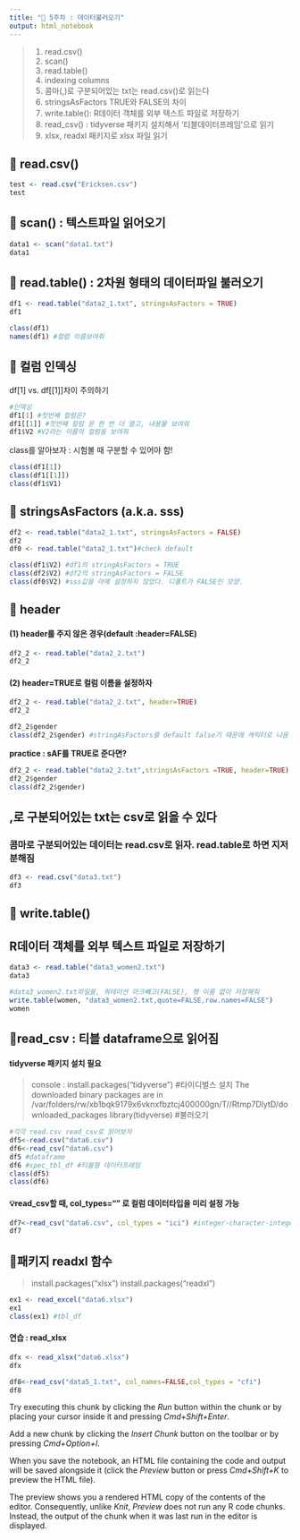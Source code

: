 ```yaml
---
title: "📌 5주차 : 데이터불러오기"
output: html_notebook
---
```

> 1. read.csv()
> 2. scan() 
> 3. read.table()
> 4. indexing columns 
> 5. 콤마(,)로 구분되어있는 txt는 read.csv()로 읽는다
> 6. stringsAsFactors TRUE와 FALSE의 차이 
> 7. write.table(): R데이터 객체를 외부 텍스트 파일로 저장하기 
> 8. read_csv() : tidyverse 패키지 설치해서 '티블데이터프레임'으로 읽기
> 9. xlsx, readxl 패키지로 xlsx 파일 읽기

## 📌 read.csv() 
```r
test <- read.csv("Ericksen.csv")
test 
```
## 📌 scan() : 텍스트파일 읽어오기
```r
data1 <- scan("data1.txt")
data1
```

## 📌 read.table() : 2차원 형태의 데이터파일 불러오기 
```r
df1 <- read.table("data2_1.txt", stringsAsFactors = TRUE) 
df1
```

```r
class(df1) 
names(df1) #컬럼 이름보여줘 
```

## 📌 컬럼 인덱싱 

df[1] vs. df[[1]]차이 주의하기 
```r
#인덱싱
df1[1] #첫번째 컬럼은? 
df1[[1]] #첫번째 컬럼 문 한 번 더 열고, 내용물 보여줘 
df1$V2 #V2라는 이름의 컬럼을 보여줘
```

class를 알아보자 : 시험볼 때 구분할 수 있어야 함! 
```r
class(df1[1]) 
class(df1[[1]]) 
class(df1$V1)
```


## 📌 stringsAsFactors (a.k.a. sss)
```r
df2 <- read.table("data2_1.txt", stringsAsFactors = FALSE)
df2
df0 <- read.table("data2_1.txt")#check default
```
```r
class(df1$V2) #df1의 stringAsFactors = TRUE
class(df2$V2) #df2의 stringAsFactors = FALSE
class(df0$V2) #sss값을 아예 설정하지 않았다. 디폴트가 FALSE인 모양. 
```


## 📌 header   
#### (1) header를 주지 않은 경우(default :header=FALSE)
````r
df2_2 <- read.table("data2_2.txt")
df2_2
````

#### (2) header=TRUE로 컬럼 이름을 설정하자 
```r
df2_2 <- read.table("data2_2.txt", header=TRUE)
df2_2
```

```r
df2_2$gender
class(df2_2$gender) #stringAsFactors를 default false기 때문에 캐릭터로 나옴 
```
 
<b> practice : sAF를 TRUE로 준다면? </b>
```r
df2_2 <- read.table("data2_2.txt",stringsAsFactors =TRUE, header=TRUE)
df2_2$gender
class(df2_2$gender)
```

## ,로 구분되어있는 txt는 csv로 읽을 수 있다 
### 콤마로 구분되어있는 데이터는 read.csv로 읽자. read.table로 하면 지저분해짐 
```r
df3 <- read.csv("data3.txt")
df3
```

## 📌 write.table()
## R데이터 객체를 외부 텍스트 파일로 저장하기 
```r
data3 <- read.table("data3_women2.txt")
data3

#data3_women2.txt파일을, 쿼테이션 마크빼고(FALSE), 행 이름 없이 저장해줘
write.table(women, "data3_women2.txt,quote=FALSE,row.names=FALSE")
women
```

## 📌read_csv : 티블 dataframe으로 읽어짐 
#### tidyverse 패키지 설치 필요  

> console : 
> install.packages("tidyverse") #타이디벌스 설치
> The downloaded binary packages are in
	/var/folders/rw/xb1bqk9179x6vknxfbztcj400000gn/T//Rtmp7DlytD/downloaded_packages
> library(tidyverse) #불러오기 

```r
#각각 read.csv read_csv로 읽어보자 
df5<-read.csv("data6.csv")
df6<-read_csv("data6.csv")
df5 #dataframe
df6 #spec_tbl_df #티블형 데이터프레임
class(df5)
class(df6) 
```

#### 💡read_csv할 때, col_types="" 로 컬럼 데이터타입을 미리 설정 가능 
```r
df7<-read_csv("data6.csv", col_types = "ici") #integer-character-integer 
df7
```

## 📌패키지 readxl 함수 
> install.packages("xlsx")
> install.packages("readxl")

```r
ex1 <- read_excel("data6.xlsx")
ex1
class(ex1) #tbl_df
```

#### 연습 : read_xlsx
```r
dfx <- read_xlsx("data6.xlsx")
dfx 
```

```r
df8<-read_csv("data5_1.txt", col_names=FALSE,col_types = "cfi")
df8 
```





 Try executing this chunk by clicking the *Run* button within the chunk or by placing your cursor inside it and pressing *Cmd+Shift+Enter*. 

Add a new chunk by clicking the *Insert Chunk* button on the toolbar or by pressing *Cmd+Option+I*.

When you save the notebook, an HTML file containing the code and output will be saved alongside it (click the *Preview* button or press *Cmd+Shift+K* to preview the HTML file). 

The preview shows you a rendered HTML copy of the contents of the editor. Consequently, unlike *Knit*, *Preview* does not run any R code chunks. Instead, the output of the chunk when it was last run in the editor is displayed.

